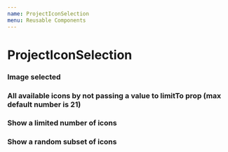 ```yaml
---
name: ProjectIconSelection
menu: Reusable Components
---
```



# ProjectIconSelection

<Props of={ProjectIconSelection} />

### Image selected
<Playground>
  <ProjectIconSelection
    selectedIcon="/static/img/icon_blueorange.174c0078.jpg"
  />
</Playground>

### All available icons by not passing a value to limitTo prop (max default number is 21)
<Playground>
  <ProjectIconSelection
    selectedIcon={null}
    randomize={false}
  />
</Playground>

### Show a limited number of icons
<Playground>
  <ProjectIconSelection
    selectedIcon={null}
    randomize={true}
    limitTo={10}
  />
</Playground>

### Show a random subset of icons
<Playground>
  <ProjectIconSelection
    selectedIcon={null}
    randomize={true}
    limitTo={5}
  />
</Playground>